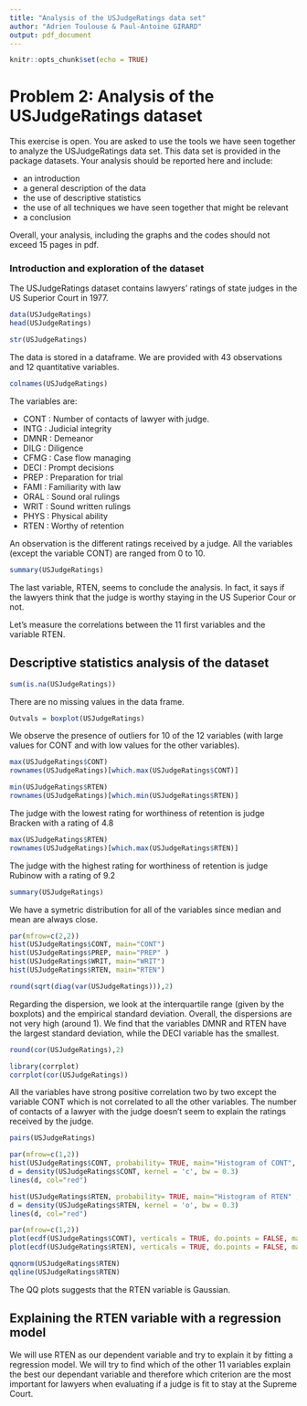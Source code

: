 ```yaml
---
title: "Analysis of the USJudgeRatings data set"
author: "Adrien Toulouse & Paul-Antoine GIRARD"
output: pdf_document
---
```


```r
knitr::opts_chunk$set(echo = TRUE)
```

# Problem 2: Analysis of the USJudgeRatings dataset

This exercise is open. You are asked to use the tools we have seen together to analyze the USJudgeRatings data set. This data set is provided in the package datasets. Your analysis should be reported here and include:

* an introduction
* a general description of the data
* the use of descriptive statistics
* the use of all techniques we have seen together that might be relevant 
* a conclusion

Overall, your analysis, including the graphs and the codes should not exceed 15 pages in pdf.

### Introduction and exploration of the dataset

The USJudgeRatings dataset contains lawyers’ ratings of state judges in the US Superior Court in 1977.

```r
data(USJudgeRatings)
head(USJudgeRatings)
```

```r
str(USJudgeRatings)
```

The data is stored in a dataframe.
We are provided with 43 observations and 12 quantitative variables.
```r
colnames(USJudgeRatings)
```

The variables are:

* CONT : Number of contacts of lawyer with judge.
* INTG : Judicial integrity
* DMNR : Demeanor
* DILG : Diligence
* CFMG : Case flow managing
* DECI : Prompt decisions
* PREP : Preparation for trial
* FAMI : Familiarity with law
* ORAL : Sound oral rulings
* WRIT : Sound written rulings
* PHYS : Physical ability
* RTEN : Worthy of retention

An observation is the different ratings received by a judge. All the variables (except the variable CONT) are ranged from 0 to 10. 
```r
summary(USJudgeRatings)
```

The last variable, RTEN, seems to conclude the analysis. In fact, it says if the lawyers think that the judge is worthy staying in the US Superior Cour or not.

Let's measure the correlations between the 11 first variables and the variable RTEN.


## Descriptive statistics analysis of the dataset

```r
sum(is.na(USJudgeRatings))
```

There are no missing values in the data frame. 

```r
Outvals = boxplot(USJudgeRatings)
```

We observe the presence of outliers for 10 of the 12 variables (with large values for CONT and with low values for the other variables).

```r
max(USJudgeRatings$CONT)
rownames(USJudgeRatings)[which.max(USJudgeRatings$CONT)]
```

```r
min(USJudgeRatings$RTEN)
rownames(USJudgeRatings)[which.min(USJudgeRatings$RTEN)]
```

The judge with the lowest rating for worthiness of retention is judge Bracken with a rating of 4.8 

```r
max(USJudgeRatings$RTEN)
rownames(USJudgeRatings)[which.max(USJudgeRatings$RTEN)]
```
The judge with the highest rating for worthiness of retention is judge Rubinow with a rating of 9.2

```r
summary(USJudgeRatings)
```

We have a symetric distribution for all of the variables since median and mean are always close.

```r
par(mfrow=c(2,2))
hist(USJudgeRatings$CONT, main="CONT")
hist(USJudgeRatings$PREP, main="PREP" )
hist(USJudgeRatings$WRIT, main="WRIT")
hist(USJudgeRatings$RTEN, main="RTEN")
```

```r
round(sqrt(diag(var(USJudgeRatings))),2)
```

Regarding the dispersion, we look at the interquartile range (given by the boxplots) and the empirical standard deviation. Overall, the dispersions are not very high (around 1). 
We find that the variables DMNR and RTEN have the largest standard deviation, while the DECI variable has the smallest.

```r
round(cor(USJudgeRatings),2)
```

```r
library(corrplot)
corrplot(cor(USJudgeRatings))
```
All the variables have strong positive correlation two by two except the variable CONT which is not correlated to all the other variables.
The number of contacts of a lawyer with the judge doesn't seem to explain the ratings received by the judge. 

```r
pairs(USJudgeRatings)
```


```r
par(mfrow=c(1,2))
hist(USJudgeRatings$CONT, probability= TRUE, main="Histogram of CONT", xlab="CONT")
d = density(USJudgeRatings$CONT, kernel = 'c', bw = 0.3)
lines(d, col="red")

hist(USJudgeRatings$RTEN, probability= TRUE, main="Histogram of RTEN" , xlab="RTEN")
d = density(USJudgeRatings$RTEN, kernel = 'o', bw = 0.3)
lines(d, col="red")
```


```r
par(mfrow=c(1,2))
plot(ecdf(USJudgeRatings$CONT), verticals = TRUE, do.points = FALSE, main = "ECDF CONT")
plot(ecdf(USJudgeRatings$RTEN), verticals = TRUE, do.points = FALSE, main = "ECDF RTEN")
```

```r
qqnorm(USJudgeRatings$RTEN)
qqline(USJudgeRatings$RTEN)
```

The QQ plots suggests that the RTEN variable is Gaussian.

## Explaining the RTEN variable with a regression model

We will use RTEN as our dependent variable and try to explain it by fitting a regression model. 
We will try to find which of the other 11 variables explain the best our dependant variable and therefore which criterion are the most important for lawyers when evaluating if a judge is fit to stay at the Supreme Court.







